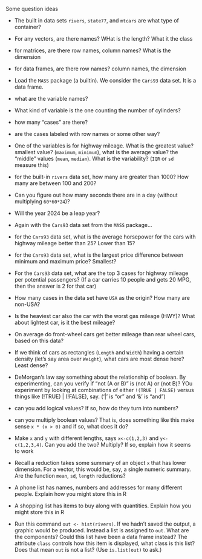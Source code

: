 Some question ideas

* The built in data sets `rivers`, `state77`, and `mtcars` are what type of container?

- For any vectors, are there names? WHat is the length? What it the class

- for matrices, are there row names, column names? What is the dimension

- for data frames, are there row names? column names, the dimension


* Load the `MASS` package (a builtin). We consider the `Cars93` data set. It is a data frame.

- what are the variable names?

- What kind of variable is the one counting the number of cylinders?

- how many "cases" are there?

- are the cases labeled with row names or some other way?

- One of the variables is for highway mileage. What is the greatest value? smallest value? (`maximum`, `minimum`), what is the average value? the "middle" values (`mean`, `median`). What is the variability? (`IQR` or `sd` measure this)

* for the built-in `rivers` data set, how many are greater than 1000? How many are between 100 and 200?

* Can you figure out how many seconds there are in a day (without multiplying `60*60*24`)?

* Will the year 2024 be a leap year?

* Again with the `Cars93` data set from the `MASS` package...

- for the `Cars93` data set, what is the average horsepower for the cars with highway mileage better than 25? Lower than 15?

- for the `Cars93` data set, what is the largest price difference between minimum and maximum price? Smallest?

- For the `Cars93` data set, what are the top 3 cases for highway mileage per potential passengers? (If a car carries 10 people and gets 20 MPG, then the answer is 2 for that car)

- How many cases in the data set have `USA` as the origin? How many are non-USA?

- Is the heaviest car also the car with the worst gas mileage (HWY)? What about lightest car, is it the best mileage?

- On average do front-wheel cars get better mileage than rear wheel cars, based on this data?

- If we think of cars as rectangles (`Length` and `Width`) having a certain density (let's say area over `Weight`), what cars are most dense here? Least dense?

* DeMorgan's law say something about the relationship of boolean. By experimenting, can you verify if "not (A or B)" is (not A) or (not B)? YOu experiment by looking at combinations of either `!(TRUE | FALSE)` versus things like (!TRUE) | (!FALSE), say. ('|' is "or" and '&' is "and")

* can you add logical values? If so, how do they turn into numbers?

* can you multiply boolean values? That is, does something like this make sense `x * (x > 0)` and if so, what does it do?

* Make `x` and `y` with different lengths, says `x<-c(1,2,3)` and `y<-c(1,2,3,4)`. Can you add the two? Multiply? If so, explain how it seems to work

* Recall a reduction takes some summary of an object `x` that has lower dimension. For a vector, this would be, say, a single numeric summary. Are the function `mean`, `sd`, `length` reductions?

* A phone list has names, numbers and addresses for many different people. Explain how you might store this in R

* A shopping list has items to buy along with quantities. Explain how you might store this in R

* Run this command `out <- hist(rivers)`. If we hadn't saved the output, a graphic would be produced. Instead a list is assigned to `out`. What are the components? Could this list have been a data frame instead? The attribute `class` controls how this item is displayed, what class is this list? Does that mean `out` is not a list? (Use `is.list(out)` to ask.)


